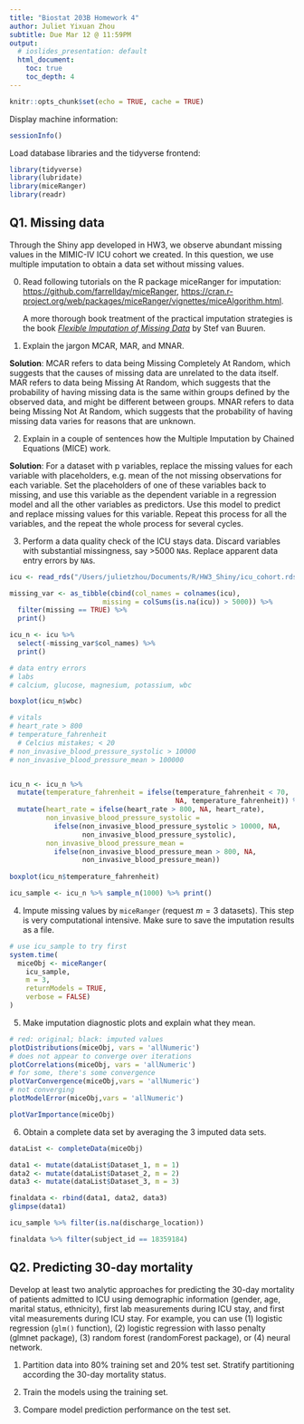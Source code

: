 ```yaml
---
title: "Biostat 203B Homework 4"
author: Juliet Yixuan Zhou
subtitle: Due Mar 12 @ 11:59PM
output:
  # ioslides_presentation: default
  html_document:
    toc: true
    toc_depth: 4
---
```


```r
knitr::opts_chunk$set(echo = TRUE, cache = TRUE)
```
                      
Display machine information:
```r
sessionInfo()
```
Load database libraries and the tidyverse frontend:
```r
library(tidyverse)
library(lubridate)
library(miceRanger)
library(readr)
```

## Q1. Missing data

Through the Shiny app developed in HW3, we observe abundant missing values in the MIMIC-IV ICU cohort we created. In this question, we use multiple imputation to obtain a data set without missing values.

0. Read following tutorials on the R package miceRanger for imputation: <https://github.com/farrellday/miceRanger>, <https://cran.r-project.org/web/packages/miceRanger/vignettes/miceAlgorithm.html>.

    A more thorough book treatment of the practical imputation strategies is the book [*_Flexible Imputation of Missing Data_*](https://stefvanbuuren.name/fimd/) by Stef van Buuren. 

1. Explain the jargon MCAR, MAR, and MNAR.

**Solution**: MCAR refers to data being Missing Completely At Random, which suggests that the causes of missing data are unrelated to the data itself. MAR refers to data being Missing At Random, which suggests that the probability of having missing data is the same within groups defined by the observed data, and might be different between groups. MNAR refers to data being Missing Not At Random, which suggests that the probability of having missing data varies for reasons that are unknown. 

2. Explain in a couple of sentences how the Multiple Imputation by Chained Equations (MICE) work.

**Solution**: For a dataset with p variables, replace the missing values for each variable with placeholders, e.g. mean of the not missing observations for each variable. Set the placeholders of one of these variables back to missing, and use this variable as the dependent variable in a regression model and all the other variables as predictors. Use this model to predict and replace missing values for this variable. Repeat this process for all the variables, and the repeat the whole process for several cycles. 

3. Perform a data quality check of the ICU stays data. Discard variables with substantial missingness, say >5000 `NA`s. Replace apparent data entry errors by `NA`s.

```r
icu <- read_rds("/Users/julietzhou/Documents/R/HW3_Shiny/icu_cohort.rds")

missing_var <- as_tibble(cbind(col_names = colnames(icu), 
                       missing = colSums(is.na(icu)) > 5000)) %>% 
  filter(missing == TRUE) %>% 
  print()

icu_n <- icu %>% 
  select(-missing_var$col_names) %>% 
  print()
```

```r

# data entry errors
# labs
# calcium, glucose, magnesium, potassium, wbc

boxplot(icu_n$wbc)

# vitals 
# heart_rate > 800
# temperature_fahrenheit
  # Celcius mistakes; < 20 
# non_invasive_blood_pressure_systolic > 10000
# non_invasive_blood_pressure_mean > 100000


icu_n <- icu_n %>% 
  mutate(temperature_fahrenheit = ifelse(temperature_fahrenheit < 70, 
                                         NA, temperature_fahrenheit)) %>% 
  mutate(heart_rate = ifelse(heart_rate > 800, NA, heart_rate),
         non_invasive_blood_pressure_systolic = 
           ifelse(non_invasive_blood_pressure_systolic > 10000, NA, 
                  non_invasive_blood_pressure_systolic),
         non_invasive_blood_pressure_mean = 
           ifelse(non_invasive_blood_pressure_mean > 800, NA,
                  non_invasive_blood_pressure_mean))
  
boxplot(icu_n$temperature_fahrenheit)

icu_sample <- icu_n %>% sample_n(1000) %>% print()
```


4. Impute missing values by `miceRanger` (request $m=3$ datasets). This step is very computational intensive. Make sure to save the imputation results as a file.

```r
# use icu_sample to try first
system.time(
  miceObj <- miceRanger(
    icu_sample, 
    m = 3, 
    returnModels = TRUE, 
    verbose = FALSE)
)
```

5. Make imputation diagnostic plots and explain what they mean.
```r
# red: original; black: imputed values
plotDistributions(miceObj, vars = 'allNumeric')
# does not appear to converge over iterations
plotCorrelations(miceObj, vars = 'allNumeric')
# for some, there's some convergence
plotVarConvergence(miceObj,vars = 'allNumeric')
# not converging
plotModelError(miceObj,vars = 'allNumeric')

plotVarImportance(miceObj)
```
6. Obtain a complete data set by averaging the 3 imputed data sets.

```r
dataList <- completeData(miceObj)

data1 <- mutate(dataList$Dataset_1, m = 1)
data2 <- mutate(dataList$Dataset_2, m = 2)
data3 <- mutate(dataList$Dataset_3, m = 3)

finaldata <- rbind(data1, data2, data3)
glimpse(data1)

icu_sample %>% filter(is.na(discharge_location))

finaldata %>% filter(subject_id == 18359184)

```

## Q2. Predicting 30-day mortality

Develop at least two analytic approaches for predicting the 30-day mortality of patients admitted to ICU using demographic information (gender, age, marital status, ethnicity), first lab measurements during ICU stay, and first vital measurements during ICU stay. For example, you can use (1) logistic regression (`glm()` function), (2) logistic regression with lasso penalty (glmnet package), (3) random forest (randomForest package), or (4) neural network.

1. Partition data into 80% training set and 20% test set. Stratify partitioning according the 30-day mortality status.

2. Train the models using the training set.

3. Compare model prediction performance on the test set.
